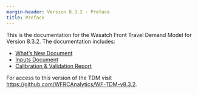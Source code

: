 ```yaml
---
margin-header: Version 8.3.2 - Preface
title: Preface
---
```


This is the documentation for the Wasatch Front Travel Demand Model for Version 8.3.2. The documentation includes:

 - [What's New Document](whats-new/2022-02-04/1-20220204-update.qmd)
 - [Inputs Document](downloads.qmd)
 - [Calibration & Validation Report](downloads.qmd)

For access to this version of the TDM visit <https://github.com/WFRCAnalytics/WF-TDM-v8.3.2>.
